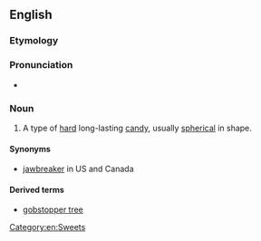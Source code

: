 {{also|gob stopper}}
==English==

===Etymology===
{{compound|en|gob|stopper}}

===Pronunciation===
* {{a|UK}} {{IPA|en|/ˈɡɒbˌstɒp.ə(ɹ)/}}

===Noun===
{{en-noun}}
{{wikipedia}}

# A type of [[hard]] long-lasting [[candy]], usually [[spherical]] in shape.

====Synonyms====
* [[jawbreaker]] in US and Canada

====Derived terms====
* [[gobstopper tree]]

[[Category:en:Sweets]]